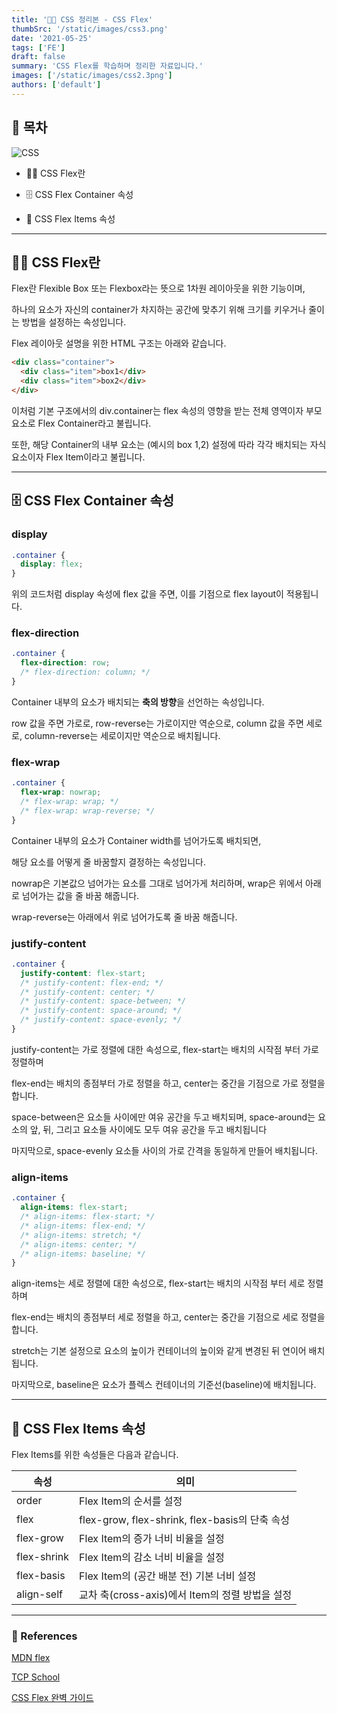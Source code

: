 ```yaml
---
title: '👷🏻 CSS 정리본 - CSS Flex'
thumbSrc: '/static/images/css3.png'
date: '2021-05-25'
tags: ['FE']
draft: false
summary: 'CSS Flex를 학습하며 정리한 자료입니다.'
images: ['/static/images/css2.3png']
authors: ['default']
---
```


## 📌 목차

![CSS](/static/images/css3.png)

- 💁🏻 CSS Flex란

- 🗄️ CSS Flex Container 속성

- 📁 CSS Flex Items 속성

---

## 💁🏻 CSS Flex란

Flex란 Flexible Box 또는 Flexbox라는 뜻으로 1차원 레이아웃을 위한 기능이며,

하나의 요소가 자신의 container가 차지하는 공간에 맞추기 위해 크기를 키우거나 줄이는 방법을 설정하는 속성입니다.

Flex 레이아웃 설명을 위한 HTML 구조는 아래와 같습니다.

```html
<div class="container">
  <div class="item">box1</div>
  <div class="item">box2</div>
</div>
```

이처럼 기본 구조에서의 div.container는 flex 속성의 영향을 받는 전체 영역이자 부모 요소로 Flex Container라고 불립니다.

또한, 해당 Container의 내부 요소는 (예시의 box 1,2) 설정에 따라 각각 배치되는 자식 요소이자 Flex Item이라고 불립니다.

---

## 🗄️ CSS Flex Container 속성

### display

```css
.container {
  display: flex;
}
```

위의 코드처럼 display 속성에 flex 값을 주면, 이를 기점으로 flex layout이 적용됩니다.

### flex-direction

```css
.container {
  flex-direction: row;
  /* flex-direction: column; */
}
```

Container 내부의 요소가 배치되는 **축의 방향**을 선언하는 속성입니다.

row 값을 주면 가로로, row-reverse는 가로이지만 역순으로, column 값을 주면 세로로, column-reverse는 세로이지만 역순으로 배치됩니다.

### flex-wrap

```css
.container {
  flex-wrap: nowrap;
  /* flex-wrap: wrap; */
  /* flex-wrap: wrap-reverse; */
}
```

Container 내부의 요소가 Container width를 넘어가도록 배치되면,

해당 요소를 어떻게 줄 바꿈할지 결정하는 속성입니다.

nowrap은 기본값으 넘어가는 요소를 그대로 넘어가게 처리하며, wrap은 위에서 아래로 넘어가는 값을 줄 바꿈 해줍니다.

wrap-reverse는 아래에서 위로 넘어가도록 줄 바꿈 해줍니다.

### justify-content

```css
.container {
  justify-content: flex-start;
  /* justify-content: flex-end; */
  /* justify-content: center; */
  /* justify-content: space-between; */
  /* justify-content: space-around; */
  /* justify-content: space-evenly; */
}
```

justify-content는 가로 정렬에 대한 속성으로, flex-start는 배치의 시작점 부터 가로 정렬하며

flex-end는 배치의 종점부터 가로 정렬을 하고, center는 중간을 기점으로 가로 정렬을 합니다.

space-between은 요소들 사이에만 여유 공간을 두고 배치되며, space-around는 요소의 앞, 뒤, 그리고 요소들 사이에도 모두 여유 공간을 두고 배치됩니다

마지막으로, space-evenly 요소들 사이의 가로 간격을 동일하게 만들어 배치됩니다.

### align-items

```css
.container {
  align-items: flex-start;
  /* align-items: flex-start; */
  /* align-items: flex-end; */
  /* align-items: stretch; */
  /* align-items: center; */
  /* align-items: baseline; */
}
```

align-items는 세로 정렬에 대한 속성으로, flex-start는 배치의 시작점 부터 세로 정렬하며

flex-end는 배치의 종점부터 세로 정렬을 하고, center는 중간을 기점으로 세로 정렬을 합니다.

stretch는 기본 설정으로 요소의 높이가 컨테이너의 높이와 같게 변경된 뒤 연이어 배치됩니다.

마지막으로, baseline은 요소가 플렉스 컨테이너의 기준선(baseline)에 배치됩니다.

---

## 📁 CSS Flex Items 속성

Flex Items를 위한 속성들은 다음과 같습니다.

| 속성        | 의미                                            |
| ----------- | ----------------------------------------------- |
| order       | Flex Item의 순서를 설정                         |
| flex        | flex-grow, flex-shrink, flex-basis의 단축 속성  |
| flex-grow   | Flex Item의 증가 너비 비율을 설정               |
| flex-shrink | Flex Item의 감소 너비 비율을 설정               |
| flex-basis  | Flex Item의 (공간 배분 전) 기본 너비 설정       |
| align-self  | 교차 축(cross-axis)에서 Item의 정렬 방법을 설정 |

---

### 🔗 References

[MDN flex](https://developer.mozilla.org/ko/docs/Web/CSS/flex)

[TCP School](http://tcpschool.com/css/css3_expand_flexbox)

[CSS Flex 완벽 가이드](https://heropy.blog/2018/11/24/css-flexible-box/)
